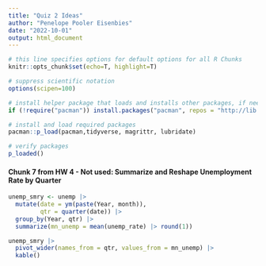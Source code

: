 ```yaml
---
title: "Quiz 2 Ideas"
author: "Penelope Pooler Eisenbies"
date: "2022-10-01"
output: html_document
---
```


```r

# this line specifies options for default options for all R Chunks
knitr::opts_chunk$set(echo=T, highlight=T)

# suppress scientific notation
options(scipen=100)

# install helper package that loads and installs other packages, if needed
if (!require("pacman")) install.packages("pacman", repos = "http://lib.stat.cmu.edu/R/CRAN/")

# install and load required packages
pacman::p_load(pacman,tidyverse, magrittr, lubridate)

# verify packages
p_loaded()

```


#### Chunk 7 from HW 4 - Not used: Summarize and Reshape Unemployment Rate by Quarter

```r

unemp_smry <- unemp |>
  mutate(date = ym(paste(Year, month)),
         qtr = quarter(date)) |>
  group_by(Year, qtr) |>
  summarize(mn_unemp = mean(unemp_rate) |> round(1))

unemp_smry |> 
  pivot_wider(names_from = qtr, values_from = mn_unemp) |>
  kable()

```
